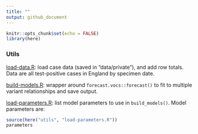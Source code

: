```yaml
---
title: ""
output: github_document
---
```


```r
knitr::opts_chunk$set(echo = FALSE)
library(here)
```

### Utils

[load-data.R](./load-data.R): load case data (saved in "data/private"), and add row totals. Data are all test-positive cases in England by specimen date.

[build-models.R](./build-models.R): wrapper around `forecast.vocs::forecast()` to fit to multiple variant relationships and save output.

[load-parameters.R](./load-parameters.R): list model parameters to use in `build_models()`. Model parameters are:

```r
source(here("utils", "load-parameters.R"))
parameters
```
